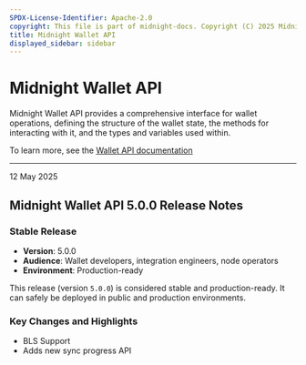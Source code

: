 ```yaml
---
SPDX-License-Identifier: Apache-2.0
copyright: This file is part of midnight-docs. Copyright (C) 2025 Midnight Foundation. Licensed under the Apache License, Version 2.0 (the "License"); You may not use this file except in compliance with the License. You may obtain a copy of the License at http://www.apache.org/licenses/LICENSE-2.0 Unless required by applicable law or agreed to in writing, software distributed under the License is distributed on an "AS IS" BASIS, WITHOUT WARRANTIES OR CONDITIONS OF ANY KIND, either express or implied. See the License for the specific language governing permissions and limitations under the License.
title: Midnight Wallet API
displayed_sidebar: sidebar
---
```


# Midnight Wallet API

Midnight Wallet API provides a comprehensive interface for wallet operations, defining the structure of the wallet state, the methods for interacting with it, and the types and variables used within.

To learn more, see the [Wallet API documentation](../../develop/reference/midnight-api/wallet-api/)

---

<div 
  style={{
    marginTop: '0',
    fontSize: '1rem',
    fontWeight: 'normal',
    marginBottom: '0.5rem'
  }}
>
  12 May 2025
</div>

## Midnight Wallet API 5.0.0 Release Notes

### Stable Release

* **Version**: 5.0.0
* **Audience**: Wallet developers, integration engineers, node operators
* **Environment**: Production-ready


This release (version `5.0.0`) is considered stable and production-ready. It can safely be deployed in public and production environments.

### Key Changes and Highlights

* BLS Support
* Adds new sync progress API